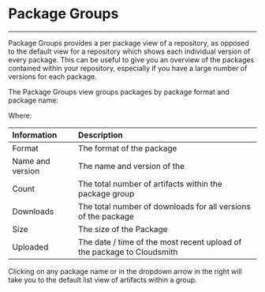 
# Package Groups

---
Package Groups provides a per package view of a repository, as opposed to the default view for a repository which shows each individual version of every package.   This can be useful to give you an overview of the packages contained within your repository, especially if you have a large number of versions for each package. 

The Package Groups view groups packages by package format and package name: 

<BlockImage src={package_groups} alt="Package Groups"></BlockImage>

Where:

| Information | Description                                                            |
| :---------- | :--------------------------------------------------------------------- |
| Format      | The format of the package                                              |
| Name and version      | The name and version of the                                  |
| Count       | The total number of artifacts within the package group                 |
| Downloads   | The total number of downloads for all versions of the package          |
| Size        | The size of the Package                                                |
| Uploaded   | The date / time of the most recent upload of the package to Cloudsmith  |

Clicking on any package name or in the dropdown arrow in the right will take you to the default list view of artifacts within a group.
